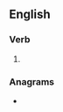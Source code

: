 ==English==

===Verb===
{{head|en|verb form}}

# {{en-past of|perpend}}

===Anagrams===
* {{l|en|prepended}}